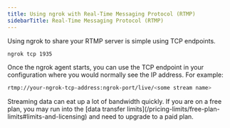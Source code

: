 ```yaml
---
title: Using ngrok with Real-Time Messaging Protocol (RTMP)
sidebarTitle: Real-Time Messaging Protocol (RTMP)
---
```



Using ngrok to share your RTMP server is simple using TCP endpoints.

```bash
ngrok tcp 1935
```

Once the ngrok agent starts, you can use the TCP endpoint in your configuration where you would normally see the IP address. For example:

```bash
rtmp://your-ngrok-tcp-address:ngrok-port/live/<some stream name>
```

<Note>
Streaming data can eat up a lot of bandwidth quickly. If you are on a free plan, you may run into the [data transfer limits](/pricing-limits/free-plan-limits#limits-and-licensing) and need to upgrade to a paid plan.
</Note>
